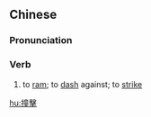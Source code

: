 ==Chinese==
{{zh-forms|s=撞击}}

===Pronunciation===
{{zh-pron
|m=zhuàng擊
|c=zong6 gik1
|mn=qz:tōng-kiak/xm,zz:tōng-kek/qz:chōng-kiak/xm,zz:chōng-kek
|cat=v
}}

===Verb===
{{zh-verb}}

# to [[ram]]; to [[dash]] against; to [[strike]]

[[hu:撞擊]]